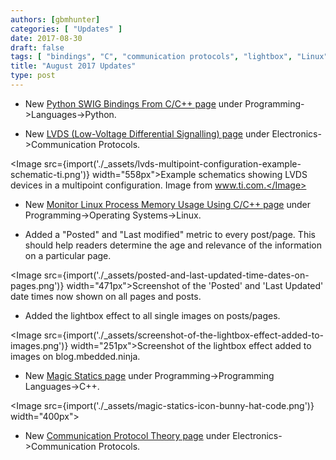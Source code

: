 ```yaml
---
authors: [gbmhunter]
categories: [ "Updates" ]
date: 2017-08-30
draft: false
tags: [ "bindings", "C", "communication protocols", "lightbox", "Linux", "LVDS", "magic statics", "memory", "Python" ]
title: "August 2017 Updates"
type: post
---
```




* New [Python SWIG Bindings From C/C++ page](/programming/languages/python/python-swig-bindings-from-cplusplus) under Programming->Languages->Python.

* New [LVDS (Low-Voltage Differential Signalling) page](/electronics/communication-protocols/lvds-low-voltage-differential-signalling) under Electronics->Communication Protocols.  


<Image src={import('./_assets/lvds-multipoint-configuration-example-schematic-ti.png')} width="558px">Example schematics showing LVDS devices in a multipoint configuration. Image from www.ti.com.</Image>

* New [Monitor Linux Process Memory Usage Using C/C++ page](/programming/operating-systems/linux/monitor-linux-process-memory-usage-using-c-cpp) under Programming->Operating Systems->Linux.

* Added a "Posted" and "Last modified" metric to every post/page. This should help readers determine the age and relevance of the information on a particular page.  


<Image src={import('./_assets/posted-and-last-updated-time-dates-on-pages.png')} width="471px">Screenshot of the 'Posted' and 'Last Updated' date times now shown on all pages and posts.</Image>

* Added the lightbox effect to all single images on posts/pages.  


<Image src={import('./_assets/screenshot-of-the-lightbox-effect-added-to-images.png')} width="251px">Screenshot of the lightbox effect added to images on blog.mbedded.ninja.</Image>

* New [Magic Statics page](/programming/languages/c-plus-plus/magic-statics) under Programming->Programming Languages->C++.  


<Image src={import('./_assets/magic-statics-icon-bunny-hat-code.png')} width="400px"></Image>

* New [Communication Protocol Theory page](/electronics/communication-protocols/communication-protocol-theory) under Electronics->Communication Protocols.
